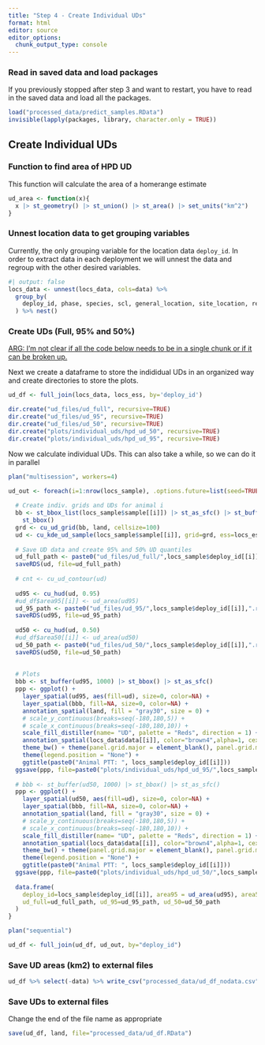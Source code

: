 ```yaml
---
title: "Step 4 - Create Individual UDs"
format: html
editor: source
editor_options: 
  chunk_output_type: console
---
```


### Read in saved data and load packages
If you previously stopped after step 3 and want to restart, you have to read in the saved data and load all the packages.

```r
load("processed_data/predict_samples.RData")
invisible(lapply(packages, library, character.only = TRUE))
```

## Create Individual UDs

### Function to find area of HPD UD

This function will calculate the area of a homerange estimate
```r
ud_area <- function(x){
  x |> st_geometry() |> st_union() |> st_area() |> set_units("km^2")
}
```

### Unnest location data to get grouping variables
Currently, the only grouping variable for the location data `deploy_id`. In order to extract data in each deployment we will unnest the data and regroup with the other desired variables. 
```r
#| output: false
locs_data <- unnest(locs_data, cols=data) %>% 
  group_by(
    deploy_id, phase, species, scl, general_location, site_location, release_location, sex
  ) %>% nest()
```


### Create UDs (Full, 95% and 50%)

[ARG: I'm not clear if all the code below needs to be in a single chunk or if it can be broken up.]{.underline}

Next we create a dataframe to store the indididual UDs in an organized way and create directories to store the plots.
```r
ud_df <- full_join(locs_data, locs_ess, by='deploy_id') 

dir.create("ud_files/ud_full", recursive=TRUE)
dir.create("ud_files/ud_95", recursive=TRUE)
dir.create("ud_files/ud_50", recursive=TRUE)
dir.create("plots/individual_uds/hpd_ud_50", recursive=TRUE)
dir.create("plots/individual_uds/hpd_ud_95", recursive=TRUE)
```

Now we calculate individual UDs. This can also take a while, so we can do it in parallel
```r
plan("multisession", workers=4)

ud_out <- foreach(i=1:nrow(locs_sample), .options.future=list(seed=TRUE), .errorhandling="pass", .combine="rbind") %dofuture% {
  
  # Create indiv. grids and UDs for animal i
  bb <- st_bbox_list(locs_sample$sample[[i]]) |> st_as_sfc() |> st_buffer(2000) |> 
    st_bbox()
  grd <- cu_ud_grid(bb, land, cellsize=100)
  ud <- cu_kde_ud_sample(locs_sample$sample[[i]], grid=grd, ess=locs_ess$ess[[i]])
  
  # Save UD data and create 95% and 50% UD quantiles
  ud_full_path <- paste0("ud_files/ud_full/",locs_sample$deploy_id[[i]],".rds")
  saveRDS(ud, file=ud_full_path)
  
  # cnt <- cu_ud_contour(ud)
  
  ud95 <- cu_hud(ud, 0.95)
  #ud_df$area95[[i]] <- ud_area(ud95)
  ud_95_path <- paste0("ud_files/ud_95/",locs_sample$deploy_id[[i]],".rds")
  saveRDS(ud95, file=ud_95_path)
  
  ud50 <- cu_hud(ud, 0.50)
  #ud_df$area50[[i]] <- ud_area(ud50)
  ud_50_path <- paste0("ud_files/ud_50/",locs_sample$deploy_id[[i]],".rds")
  saveRDS(ud50, file=ud_50_path)
  
  
  # Plots
  bbb <- st_buffer(ud95, 1000) |> st_bbox() |> st_as_sfc()
  ppp <- ggplot() +
    layer_spatial(ud95, aes(fill=ud), size=0, color=NA) +
    layer_spatial(bbb, fill=NA, size=0, color=NA) +
    annotation_spatial(land, fill = "gray30", size = 0) +
    # scale_y_continuous(breaks=seq(-180,180,5)) +
    # scale_x_continuous(breaks=seq(-180,180,10)) +
    scale_fill_distiller(name= "UD", palette = "Reds", direction = 1) +
    annotation_spatial(locs_data$data[[i]], color="brown4",alpha=1, cex=0.15) +
    theme_bw() + theme(panel.grid.major = element_blank(), panel.grid.minor = element_blank())+
    theme(legend.position = "None") +
    ggtitle(paste0("Animal PTT: ", locs_sample$deploy_id[[i]]))
  ggsave(ppp, file=paste0("plots/individual_uds/hpd_ud_95/",locs_sample$deploy_id[[i]],".png"), width=6.5, height=4)
  
  # bbb <- st_buffer(ud50, 1000) |> st_bbox() |> st_as_sfc()
  ppp <- ggplot() +
    layer_spatial(ud50, aes(fill=ud), size=0, color=NA) +
    layer_spatial(bbb, fill=NA, size=0, color=NA) +
    annotation_spatial(land, fill = "gray30", size = 0) +
    # scale_y_continuous(breaks=seq(-180,180,5)) +
    # scale_x_continuous(breaks=seq(-180,180,10)) +
    scale_fill_distiller(name= "UD", palette = "Reds", direction = 1) +
    annotation_spatial(locs_data$data[[i]], color="brown4",alpha=1, cex=0.15) +
    theme_bw() + theme(panel.grid.major = element_blank(), panel.grid.minor = element_blank())+
    theme(legend.position = "None") +
    ggtitle(paste0("Animal PTT: ", locs_sample$deploy_id[[i]]))
  ggsave(ppp, file=paste0("plots/individual_uds/hpd_ud_50/",locs_sample$deploy_id[[i]],".png"), width=6.5, height=4)
  
  data.frame(
    deploy_id=locs_sample$deploy_id[[i]], area95 = ud_area(ud95), area50 = ud_area(ud50),
    ud_full=ud_full_path, ud_95=ud_95_path, ud_50=ud_50_path
  )
}  

plan("sequential")

ud_df <- full_join(ud_df, ud_out, by="deploy_id")
```

### Save UD areas (km2) to external files

```r
ud_df %>% select(-data) %>% write_csv("processed_data/ud_df_nodata.csv")

```

### Save UDs to external files

Change the end of the file name as appropriate

```r
save(ud_df, land, file="processed_data/ud_df.RData")
```
